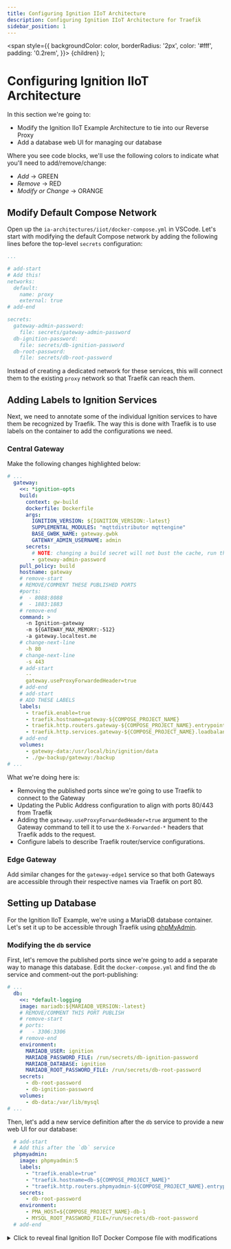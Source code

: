 ```yaml
---
title: Configuring Ignition IIoT Architecture
description: Configuring Ignition IIoT Architecture for Traefik
sidebar_position: 1
---
```

  <span
    style={{
      backgroundColor: color,
      borderRadius: '2px',
      color: '#fff',
      padding: '0.2rem',
    }}>
    {children}
  </span>
);

# Configuring Ignition IIoT Architecture

In this section we're going to:

- Modify the Ignition IIoT Example Architecture to tie into our Reverse Proxy
- Add a database web UI for managing our database

Where you see code blocks, we'll use the following colors to indicate what you'll need to add/remove/change:

- _Add_ -> <Highlight color="#549f45">GREEN</Highlight>
- _Remove_ -> <Highlight color="#952f2b">RED</Highlight>
- _Modify or Change_ -> <Highlight color="#9b7539">ORANGE</Highlight>

## Modify Default Compose Network

Open up the `ia-architectures/iiot/docker-compose.yml` in VSCode.  Let's start with modifying the default Compose network by adding the following lines before the top-level `secrets` configuration:

```yaml
...

# add-start
# Add this!
networks:
  default:
    name: proxy
    external: true
# add-end

secrets:
  gateway-admin-password:
    file: secrets/gateway-admin-password
  db-ignition-password:
    file: secrets/db-ignition-password
  db-root-password:
    file: secrets/db-root-password
```

Instead of creating a dedicated network for these services, this will connect them to the existing `proxy` network so that Traefik can reach them.

## Adding Labels to Ignition Services

Next, we need to annotate some of the individual Ignition services to have them be recognized by Traefik.  The way this is done with Traefik is to use labels on the container to add the configurations we need.

### Central Gateway

Make the following changes highlighted below:

```yaml
# ...
  gateway:
    <<: *ignition-opts
    build:
      context: gw-build
      dockerfile: Dockerfile
      args:
        IGNITION_VERSION: ${IGNITION_VERSION:-latest}
        SUPPLEMENTAL_MODULES: "mqttdistributor mqttengine"
        BASE_GWBK_NAME: gateway.gwbk
        GATEWAY_ADMIN_USERNAME: admin
      secrets:
        # NOTE: changing a build secret will not bust the cache, run the build with `--no-cache` to force a rebuild
        - gateway-admin-password
    pull_policy: build
    hostname: gateway
    # remove-start
    # REMOVE/COMMENT THESE PUBLISHED PORTS
    #ports:
    #  - 8088:8088
    #  - 1883:1883
    # remove-end
    command: >
      -n Ignition-gateway
      -m ${GATEWAY_MAX_MEMORY:-512}
      -a gateway.localtest.me
    # change-next-line
      -h 80
    # change-next-line
      -s 443
    # add-start
      --
      gateway.useProxyForwardedHeader=true
    # add-end
    # add-start
    # ADD THESE LABELS
    labels:
      - traefik.enable=true
      - traefik.hostname=gateway-${COMPOSE_PROJECT_NAME}
      - traefik.http.routers.gateway-${COMPOSE_PROJECT_NAME}.entrypoints=web,websecure
      - traefik.http.services.gateway-${COMPOSE_PROJECT_NAME}.loadbalancer.server.port=8088
    # add-end
    volumes:
      - gateway-data:/usr/local/bin/ignition/data
      - ./gw-backup/gateway:/backup
# ...
```

What we're doing here is:
- Removing the published ports since we're going to use Traefik to connect to the Gateway
- Updating the Public Address configuration to align with ports 80/443 from Traefik
- Adding the `gateway.useProxyForwardedHeader=true` argument to the Gateway command to tell it to use the `X-Forwarded-*` headers that Traefik adds to the request.
- Configure labels to describe Traefik router/service configurations.

### Edge Gateway

Add similar changes for the `gateway-edge1` service so that both Gateways are accessible through their respective names via Traefik on port 80.

## Setting up Database

For the Ignition IIoT Example, we're using a MariaDB database container.  Let's set it up to be accessible through Traefik using [phpMyAdmin](https://www.phpmyadmin.net/).

### Modifying the `db` service

First, let's remove the published ports since we're going to add a separate way to manage this database.  Edit the `docker-compose.yml` and find the `db` service and comment-out the port-publishing:

```yaml
# ...
  db:
    <<: *default-logging
    image: mariadb:${MARIADB_VERSION:-latest}
    # REMOVE/COMMENT THIS PORT PUBLISH
    # remove-start
    # ports:
    #   - 3306:3306
    # remove-end
    environment:
      MARIADB_USER: ignition
      MARIADB_PASSWORD_FILE: /run/secrets/db-ignition-password
      MARIADB_DATABASE: ignition
      MARIADB_ROOT_PASSWORD_FILE: /run/secrets/db-root-password
    secrets:
      - db-root-password
      - db-ignition-password
    volumes:
      - db-data:/var/lib/mysql
# ...
```

Then, let's add a new service definition after the `db` service to provide a new web UI for our database:

```yaml
  # add-start
  # Add this after the `db` service
  phpmyadmin:
    image: phpmyadmin:5
    labels:
      - "traefik.enable=true"
      - "traefik.hostname=db-${COMPOSE_PROJECT_NAME}"
      - "traefik.http.routers.phpmyadmin-${COMPOSE_PROJECT_NAME}.entrypoints=web"
    secrets:
      - db-root-password
    environment:
      - PMA_HOST=${COMPOSE_PROJECT_NAME}-db-1
      - MYSQL_ROOT_PASSWORD_FILE=/run/secrets/db-root-password
  # add-end
```

<details><summary>Click to reveal final Ignition IIoT Docker Compose file with modifications</summary>
<p>

```yaml
# IIoT Architecture Example
# https://inductiveautomation.com/ignition/architectures
# https://inductiveautomation.com/static/pdf/IgnitionArchitecture-IIoT-CloudRedundant.pdf
---
x-default-logging:
  &default-logging
  logging:
    options:
      max-size: '100m'
      max-file: '5'
    driver: json-file

x-ignition-opts:
  &ignition-opts
  <<: *default-logging
  env_file: gw-init/gateway.env
  secrets:
    - gateway-admin-password

services:
  gateway:
    <<: *ignition-opts
    build:
      context: gw-build
      dockerfile: Dockerfile
      args:
        IGNITION_VERSION: ${IGNITION_VERSION:-latest}
        SUPPLEMENTAL_MODULES: "mqttdistributor mqttengine"
        BASE_GWBK_NAME: gateway.gwbk
        GATEWAY_ADMIN_USERNAME: admin
      secrets:
        # NOTE: changing a build secret will not bust the cache, run the build with `--no-cache` to force a rebuild
        - gateway-admin-password
    pull_policy: build
    hostname: gateway
    # ports:
    #   - 8088:8088
    #   - 1883:1883
    command: >
      -n Ignition-gateway
      -m ${GATEWAY_MAX_MEMORY:-512}
      -a gateway-${COMPOSE_PROJECT_NAME}.localtest.me
      -h 80
      -s 443
      --
      gateway.useProxyForwardedHeader=true
    labels:
      - traefik.enable=true
      - traefik.hostname=gateway-${COMPOSE_PROJECT_NAME}
      - traefik.http.routers.gateway-${COMPOSE_PROJECT_NAME}.entrypoints=web
      - traefik.http.services.gateway-${COMPOSE_PROJECT_NAME}.loadbalancer.server.port=8088
    volumes:
      - gateway-data:/usr/local/bin/ignition/data
      - ./gw-backup/gateway:/backup

  gateway-edge1:
    <<: *ignition-opts
    build:
      context: gw-build
      dockerfile: Dockerfile
      args:
        IGNITION_VERSION: ${IGNITION_VERSION:-latest}
        SUPPLEMENTAL_MODULES: "mqtttransmission"
        BASE_GWBK_NAME: edge1.gwbk
        IGNITION_EDITION: edge
        GATEWAY_ADMIN_USERNAME: admin
      secrets:
        - gateway-admin-password
    pull_policy: build
    # ports:
    #   - 8090:8088
    command: >
      -n Ignition-edge1
      -m ${GATEWAY_MAX_MEMORY:-512}
      -a gateway-edge1-${COMPOSE_PROJECT_NAME}.localtest.me
      -h 80
      -s 443
    labels:
      - traefik.enable=true
      - traefik.hostname=gateway-edge1-${COMPOSE_PROJECT_NAME}
      - traefik.http.routers.gateway-edge1-${COMPOSE_PROJECT_NAME}.entrypoints=web
      - traefik.http.services.gateway-edge1-${COMPOSE_PROJECT_NAME}.loadbalancer.server.port=8088
    volumes:
      - gateway-edge1-data:/usr/local/bin/ignition/data
      - ./gw-backup/edge1:/backup

  db:
    <<: *default-logging
    image: mariadb:${MARIADB_VERSION:-latest}
    # ports:
    #   - 3306:3306
    environment:
      MARIADB_USER: ignition
      MARIADB_PASSWORD_FILE: /run/secrets/db-ignition-password
      MARIADB_DATABASE: ignition
      MARIADB_ROOT_PASSWORD_FILE: /run/secrets/db-root-password
    secrets:
      - db-root-password
      - db-ignition-password
    volumes:
      - db-data:/var/lib/mysql

  phpmyadmin:
    image: phpmyadmin:5
    labels:
      - "traefik.enable=true"
      - "traefik.hostname=db-${COMPOSE_PROJECT_NAME}"
      - "traefik.http.routers.phpmyadmin-${COMPOSE_PROJECT_NAME}.entrypoints=web"
    secrets:
      - db-root-password
    environment:
      - PMA_HOST=${COMPOSE_PROJECT_NAME}-db-1
      - MYSQL_ROOT_PASSWORD_FILE=/run/secrets/db-root-password

networks:
  default:
    name: proxy
    external: true

secrets:
  gateway-admin-password:
    file: secrets/gateway-admin-password
  db-ignition-password:
    file: secrets/db-ignition-password
  db-root-password:
    file: secrets/db-root-password

volumes:
  gateway-data:
  gateway-edge1-data:
  db-data:
```

</p>
</details>